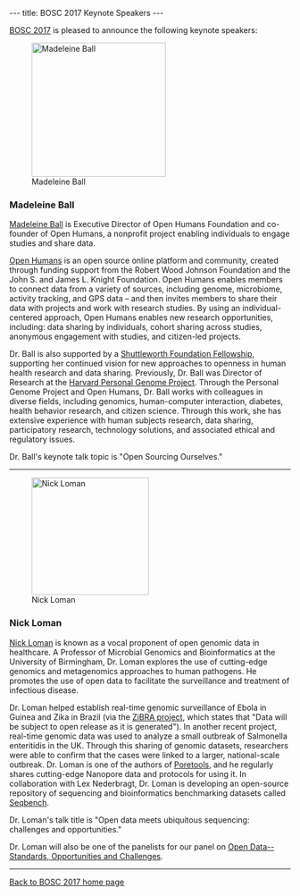 ---
title: BOSC 2017 Keynote Speakers
---

[[BOSC 2017]] is pleased to announce the following keynote speakers:

[[Image:Madeleine-Ball.jpg|240px|right|Madeleine Ball]]

=== Madeleine Ball ===

[http://www.madeleineball.net/ Madeleine Ball] is Executive Director of Open Humans Foundation and co-founder of Open Humans, a nonprofit project enabling individuals to engage studies and share data.

[https://www.openhumans.org/ Open Humans] is an open source online platform and community, created through funding support from the Robert Wood Johnson Foundation and the John S. and James L. Knight Foundation. Open Humans enables members to connect data from a variety of sources, including genome, microbiome, activity tracking, and GPS data – and then invites members to share their data with projects and work with research studies. By using an individual-centered approach, Open Humans enables new research opportunities, including: data sharing by individuals, cohort sharing across studies, anonymous engagement with studies, and citizen-led projects.

Dr. Ball is also supported by a [https://shuttleworthfoundation.org/about/ Shuttleworth Foundation Fellowship], supporting her continued vision for new approaches to openness in human health research and data sharing. Previously, Dr. Ball was Director of Research at the [http://www.personalgenomes.org/harvard/ Harvard Personal Genome Project]. Through the Personal Genome Project and Open Humans, Dr. Ball works with colleagues in diverse fields, including genomics, human-computer interaction, diabetes, health behavior research, and citizen science. Through this work, she has extensive experience with human subjects research, data sharing, participatory research, technology solutions, and associated ethical and regulatory issues.

Dr. Ball's keynote talk topic is "Open Sourcing Ourselves."
----


[[Image:NickLoman.jpg|210px|left|Nick Loman]]

=== Nick Loman ===

[http://lab.loman.net/about/ Nick Loman] is known as a vocal proponent of open genomic data in healthcare. A Professor of Microbial Genomics and Bioinformatics at the University of Birmingham, Dr. Loman explores the use of cutting-edge genomics and metagenomics approaches to human pathogens. He promotes the use of open data to facilitate the surveillance and treatment of infectious disease.

Dr. Loman helped establish real-time genomic surveillance of Ebola in Guinea and Zika in Brazil (via the [http://www.zibraproject.org/ ZiBRA project], which states that "Data will be subject to open release as it is generated"). In another recent project, real-time genomic data was used to analyze a small outbreak of Salmonella enteritidis in the UK. Through this sharing of genomic datasets, researchers were able to confirm that the cases were linked to a larger, national-scale outbreak. Dr. Loman is one of the authors of [https://poretools.readthedocs.io/ Poretools], and he regularly shares cutting-edge Nanopore data and protocols for using it. In collaboration with Lex Nederbragt, Dr. Loman is developing an open-source repository of sequencing and bioinformatics benchmarking datasets called [http://lab.loman.net/high-throughput%20sequencing/e.%20coli%20o104%20h4/genomics/2012/10/09/seqbench-a-useful-meta-resource-of-e-coli-sequence-reads/ Seqbench].

Dr. Loman's talk title is "Open data meets ubiquitous sequencing: challenges and opportunities."

Dr. Loman will also be one of the panelists for our panel on [[BOSC_2017_Panel| Open Data--Standards, Opportunities and Challenges]].

----
[[BOSC_2017|Back to BOSC 2017 home page]]